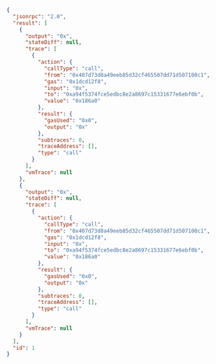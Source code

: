 
<Tabs>
  <TabItem value="JSON">

```json
{
  "jsonrpc": "2.0",
  "result": [
    {
      "output": "0x",
      "stateDiff": null,
      "trace": [
        {
          "action": {
            "callType": "call",
            "from": "0x407d73d8a49eeb85d32cf465507dd71d507100c1",
            "gas": "0x1dcd12f8",
            "input": "0x",
            "to": "0xa94f5374fce5edbc8e2a8697c15331677e6ebf0b",
            "value": "0x186a0"
          },
          "result": {
            "gasUsed": "0x0",
            "output": "0x"
          },
          "subtraces": 0,
          "traceAddress": [],
          "type": "call"
        }
      ],
      "vmTrace": null
    },
    {
      "output": "0x",
      "stateDiff": null,
      "trace": [
        {
          "action": {
            "callType": "call",
            "from": "0x407d73d8a49eeb85d32cf465507dd71d507100c1",
            "gas": "0x1dcd12f8",
            "input": "0x",
            "to": "0xa94f5374fce5edbc8e2a8697c15331677e6ebf0b",
            "value": "0x186a0"
          },
          "result": {
            "gasUsed": "0x0",
            "output": "0x"
          },
          "subtraces": 0,
          "traceAddress": [],
          "type": "call"
        }
      ],
      "vmTrace": null
    }
  ],
  "id": 1
}
```

  </TabItem>
</Tabs>
